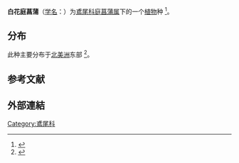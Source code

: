 {{Speciesbox
|image=Sisyrinchium albidum-flower.jpg
|taxon=Sisyrinchium albidum
|authority=[[w:Raf.|Raf.]]
}}
'''白花庭菖蒲'''（[[学名|学名]]：{{lang|la|''Sisyrinchium albidum''}}）为[[鳶尾科|鳶尾科]][[庭菖蒲属|庭菖蒲属]]下的一个[[植物|植物]]种
<ref>{{cite web
|title=Sisyrinchium albidum Raf.white blue-eyed grass
|url=https://plants.usda.gov/core/profile?symbol=SIAL3
|publisher=USDA PLANTS
|website=plants.usda.gov
|access-date=2020-12-24
|archive-date=2021-04-21
|archive-url=https://web.archive.org/web/20210421123914/https://plants.usda.gov/core/profile?symbol=SIAL3
|dead-url=no
}}</ref>。

==分布==
此种主要分布于[[北美洲|北美洲]]东部
<ref>{{cite web
|date=2014-06-26
|title=Sisyrinchium albidum
|url=https://www.wildflower.org/plants/result.php?id_plant=SIAL3
|publisher=Lady Bird Johnson Wildflower Center
|website=wildflower.org
|access-date=2020-12-24
|archive-date=2020-10-27
|archive-url=https://web.archive.org/web/20201027184825/https://www.wildflower.org/plants/result.php?id_plant=SIAL3
|dead-url=no
}}</ref>。
==参考文献==
{{Reflist}}
==外部連結==
{{Wikispecies|Sisyrinchium albidum}}
{{commons|Sisyrinchium albidum}}
{{Taxonbar|from=Q15553501}}
[[Category:鳶尾科|Category:鳶尾科]]
{{plant-stub}}